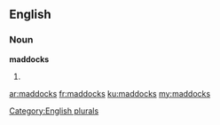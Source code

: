 ==English==

===Noun===
'''maddocks'''

# {{plural of|maddock}}

[[Category:English plurals]]

[[ar:maddocks]]
[[fr:maddocks]]
[[ku:maddocks]]
[[my:maddocks]]
